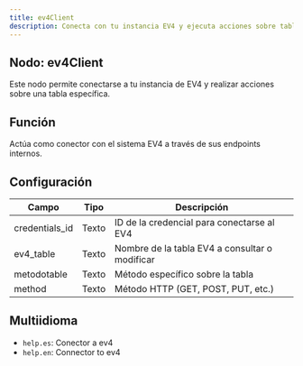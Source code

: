```yaml
---
title: ev4Client
description: Conecta con tu instancia EV4 y ejecuta acciones sobre tablas.
---
```



## Nodo: ev4Client

Este nodo permite conectarse a tu instancia de EV4 y realizar acciones sobre una tabla específica.

## Función
Actúa como conector con el sistema EV4 a través de sus endpoints internos.

## Configuración

| Campo         | Tipo   | Descripción                                   |
|----------------|--------|-----------------------------------------------|
| credentials_id | Texto  | ID de la credencial para conectarse al EV4   |
| ev4_table      | Texto  | Nombre de la tabla EV4 a consultar o modificar |
| metodotable    | Texto  | Método específico sobre la tabla             |
| method         | Texto  | Método HTTP (GET, POST, PUT, etc.)           |

## Multiidioma
- `help.es`: Conector a ev4
- `help.en`: Connector to ev4